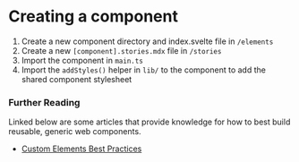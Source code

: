 <Meta title="Docs/Contributing" />

# Creating a component

1. Create a new component directory and index.svelte file in `/elements`
2. Create a new `[component].stories.mdx` file in `/stories`
3. Import the component in `main.ts`
4. Import the `addStyles()` helper in `lib/` to the component to add the shared component stylesheet

### Further Reading

Linked below are some articles that provide knowledge for how to best build reusable, generic web components.

- [Custom Elements Best Practices](https://web.dev/custom-elements-best-practices/)
